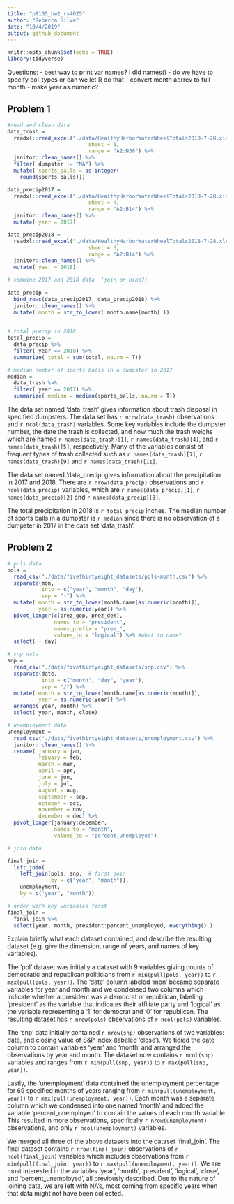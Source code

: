 ```yaml
---
title: "p8105_hw2_rs4025"
author: "Rebecca Silva"
date: "10/4/2019"
output: github_document
---
```


```r
knitr::opts_chunk$set(echo = TRUE)
library(tidyverse)
```

Questions: 
- best way to print var names? I did names()
- do we have to specify col_types or can we let R do that 
- convert month abrrev to full month 
- make year as.numeric?

## Problem 1 

```r
#read and clean data
data_trash = 
  readxl::read_excel("./data/HealthyHarborWaterWheelTotals2018-7-28.xlsx", 
                          sheet = 1,
                          range = "A2:N38") %>%
  janitor::clean_names() %>%
  filter( dumpster != "NA") %>% 
  mutate( sports_balls = as.integer(
    round(sports_balls)))

data_precip2017 = 
  readxl::read_excel("./data/HealthyHarborWaterWheelTotals2018-7-28.xlsx", 
                          sheet = 4,
                          range = "A2:B14") %>% 
  janitor::clean_names() %>%
  mutate( year = 2017)

data_precip2018 = 
  readxl::read_excel("./data/HealthyHarborWaterWheelTotals2018-7-28.xlsx", 
                          sheet = 3,
                          range = "A2:B14") %>% 
  janitor::clean_names() %>%
  mutate( year = 2018)
```

```r
# combine 2017 and 2018 data  (join or bind?)
  
data_precip = 
  bind_rows(data_precip2017, data_precip2018) %>%
  janitor::clean_names() %>% 
  mutate( month = str_to_lower( month.name[month] ))
  
```

```r
# total precip in 2018
total_precip = 
  data_precip %>%
  filter( year == 2018) %>% 
  summarize( total = sum(total, na.rm = T))

# median number of sports balls in a dumpster in 2017
median = 
  data_trash %>% 
  filter( year == 2017) %>% 
  summarize( median = median(sports_balls, na.rm = T))
```


The data set named 'data_trash' gives information about trash disposal in specified dumpsters. The data set has `r nrow(data_trash)` observations and `r ncol(data_trash)` variables. Some key variables include the dumpster number, the date the trash is collected, and how much the trash weighs which are named `r names(data_trash)[1]`, `r names(data_trash)[4]`, and `r names(data_trash)[5]`, respectively. Many of the variables consist of frequent types of trash collected such as `r names(data_trash)[7]`, `r names(data_trash)[9]` and `r names(data_trash)[11]`.

The data set named 'data_precip' gives information about the precipitation in 2017 and 2018. There are `r nrow(data_precip)` observations and `r ncol(data_precip)` variables, which are `r names(data_precip)[1]`, `r names(data_precip)[2]` and `r names(data_precip)[3]`.

The total precipitation in 2018 is `r total_precip` inches. The median number of sports balls in a dumpster is `r median` since there is no observation of a dumpster in 2017 in the data set 'data_trash'. 

## Problem 2

```r
# pols data
pols = 
  read_csv("./data/fivethirtyeight_datasets/pols-month.csv") %>% 
  separate(mon, 
           into = c("year", "month", "day"), 
           sep = "-") %>% 
  mutate( month = str_to_lower(month.name[as.numeric(month)]),
          year = as.numeric(year)) %>% 
  pivot_longer(c(prez_gop, prez_dem), 
               names_to = "president", 
               names_prefix = "prez_", 
               values_to = "logical") %>% #what to name?
  select( - day)

```


```r
# snp data
snp = 
  read_csv("./data/fivethirtyeight_datasets/snp.csv") %>% 
  separate(date, 
           into = c("month", "day", "year"), 
           sep = "/") %>% 
  mutate( month = str_to_lower(month.name[as.numeric(month)]),
          year = as.numeric(year)) %>% 
  arrange( year, month) %>% 
  select( year, month, close)

```

```r
# unemployment data 
unemployment = 
  read_csv("./data/fivethirtyeight_datasets/unemployment.csv") %>% 
  janitor::clean_names() %>% 
  rename( january = jan, 
          febuary = feb, 
          march = mar,
          april = apr, 
          june = jun,
          july = jul,
          august = aug, 
          september = sep, 
          october = oct, 
          november = nov, 
          december = dec) %>% 
  pivot_longer(january:december, 
               names_to = "month", 
               values_to = "percent_unemployed") 
```


```r
# join data 

final_join = 
  left_join(
    left_join(pols, snp,  # first join 
              by = c("year", "month")), 
    unemployment, 
    by = c("year", "month"))

# order with key variables first
final_join = 
  final_join %>% 
  select(year, month, president:percent_unemployed, everything() )

```

 Explain briefly what each dataset contained, and describe the resulting dataset (e.g. give the dimension, range of years, and names of key variables).

The 'pol' dataset was initially a dataset with 9 variables giving counts of democratic and republican politicians from `r min(pull(pols, year))` to `r max(pull(pols, year))`. The 'date' column labeled 'mon' became separate variables for year and month and we condensed two columns which indicate whether a president was a democrat or republican, labeling 'president' as the variable that indicates their affiliate party and 'logical' as the variable representing a '1' for democrat and '0' for republican. The resulting dataset has `r nrow(pols)` observations of `r ncol(pols)` variables. 

The 'snp' data initially contained `r nrow(snp)` observations of two variables: date, and closing value of S&P index (labeled 'close'). We tidied the date column to contain variables 'year' and 'month' and arranged the observations by year and month. The dataset now contains `r ncol(snp)` variables and ranges from `r min(pull(snp, year))` to `r max(pull(snp, year))`. 

Lastly, the 'unemployment' data contained the unemployment percentage for 69 specified months of years ranging from `r min(pull(unemployment, year))` to `r max(pull(unemployment, year))`. Each month was a separate column which we condensed into one named 'month' and added the variable 'percent_unemployed' to contain the values of each month variable. This resulted in more observations, specifically `r nrow(unemployment)` observations, and only `r ncol(unemployment)` variables. 

We merged all three of the above datasets into the dataset 'final_join'. The final dataset contains `r nrow(final_join)` observations of `r ncol(final_join)` variables which includes observations from `r min(pull(final_join, year))` to `r max(pull(unemployment, year))`. We are most interested in the variables 'year', 'month', 'president', 'logical', 'close', and 'percent_unemployed', all previously described. Due to the nature of joining data, we are left with NA's, most coming from specific years when that data might not have been collected. 



